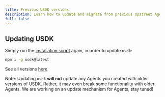 ```yaml
---
title: Previous USDK versions
description: Learn how to update and migrate from previous Upstreet Agents SDK versions.
full: false
---
```

 
## Updating USDK

Simply run the [installation script](/install#install-from-npm) again, in order to update `usdk`:

```bash
npm i -g usdk@latest
```

See all versions [here](https://www.npmjs.com/package/usdk?activeTab=versions).

<Callout>Note: Updating `usdk` **will not** update any Agents you created with older versions of USDK. Rather, it may even break some functionality with older Agents. We are working on an update mechanism for Agents, stay tuned!</Callout>